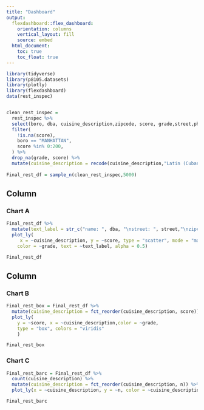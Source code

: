 ```yaml
---
title: "Dashboard"
output: 
  flexdashboard::flex_dashboard:
    orientation: columns
    vertical_layout: fill
    source: embed
  html_document:
    toc: true
    toc_float: true
---
```


```r
library(tidyverse)
library(p8105.datasets)
library(plotly)
library(flexdashboard)
data(rest_inspec)


clean_rest_inspec =
  rest_inspec %>% 
  select(boro, dba, cuisine_description,zipcode, score, grade,street,phone) %>% 
  filter(
    !is.na(score),
    boro == "MANHATTAN",
    score %in% 0:200,
  ) %>%
  drop_na(grade, score) %>% 
  mutate(cuisine_description = recode(cuisine_description,"Latin (Cuban, Dominican, Puerto Rican, South & Central American)" = "Latin food ","Bottled beverages, including water, sodas, juices, etc. "="Bottled beverages"))
  
Final_rest_df = sample_n(clean_rest_inspec,5000) 
```

Column {data-width=500}
-----------------------------------------------------------------------

### Chart A

```r
Final_rest_df %>%
  mutate(text_label = str_c("name: ", dba, "\nstreet: ", street,"\nzipcode",zipcode)) %>% 
  plot_ly(
     x = ~cuisine_description, y = ~score, type = "scatter", mode = "markers",
    color = ~grade, text = ~text_label, alpha = 0.5)

Final_rest_df
```

Column {data-width=500}
-----------------------------------------------------------------------

### Chart B

```r
Final_rest_box = Final_rest_df %>%
  mutate(cuisine_description = fct_reorder(cuisine_description, score)) %>%
  plot_ly(
    y = ~score, x = ~cuisine_description,color = ~grade,
    type = "box", colors = "viridis"
    )

Final_rest_box
```

### Chart C

```r
Final_rest_barc = Final_rest_df %>% 
  count(cuisine_description) %>% 
  mutate(cuisine_description = fct_reorder(cuisine_description, n)) %>% 
  plot_ly(x = ~cuisine_description, y = ~n, color = ~cuisine_description, type = "bar", colors = "viridis")

Final_rest_barc
```

